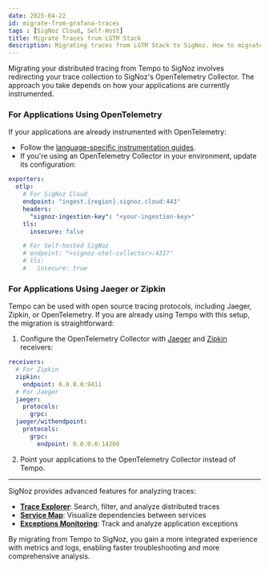 ```yaml
---
date: 2025-04-22
id: migrate-from-grafana-traces
tags : [SigNoz Cloud, Self-Host]
title: Migrate Traces from LGTM Stack
description: Migrating traces from LGTM Stack to SigNoz. How to migrate traces from LGTM Stack to SigNoz.
---
```


Migrating your distributed tracing from Tempo to SigNoz involves redirecting your trace collection to SigNoz's OpenTelemetry Collector. The approach you take depends on how your applications are currently instrumented.

### For Applications Using OpenTelemetry

If your applications are already instrumented with OpenTelemetry:

- Follow the [language-specific instrumentation guides](/docs/instrumentation/).
- If you're using an OpenTelemetry Collector in your environment, update its configuration:

```yaml
exporters:
  otlp:
    # For SigNoz Cloud
    endpoint: "ingest.{region}.signoz.cloud:443"
    headers:
      "signoz-ingestion-key": "<your-ingestion-key>"
    tls:
      insecure: false

    # For Self-hosted SigNoz
    # endpoint: "<signoz-otel-collector>:4317"
    # tls:
    #   insecure: true
```

### For Applications Using Jaeger or Zipkin

Tempo can be used with open source tracing protocols, including Jaeger, Zipkin, or OpenTelemetry. If you are already using Tempo with this setup, the migration is straightforward:

1. Configure the OpenTelemetry Collector with [Jaeger](https://github.com/open-telemetry/opentelemetry-collector-contrib/blob/main/receiver/jaegerreceiver/README.md) and [Zipkin](https://github.com/open-telemetry/opentelemetry-collector-contrib/blob/main/receiver/zipkinreceiver/README.md) receivers:

```yaml
receivers:
  # For Zipkin
  zipkin:
    endpoint: 0.0.0.0:9411
  # For Jaeger
  jaeger:
    protocols:
      grpc:
  jaeger/withendpoint:
    protocols:
      grpc:
        endpoint: 0.0.0.0:14260
```

2. Point your applications to the OpenTelemetry Collector instead of Tempo.

---

SigNoz provides advanced features for analyzing traces:

- **[Trace Explorer](/docs/product-features/trace-explorer/)**: Search, filter, and analyze distributed traces
- **[Service Map](/docs/userguide/service-map/)**: Visualize dependencies between services
- **[Exceptions Monitoring](/docs/userguide/exceptions/)**: Track and analyze application exceptions

By migrating from Tempo to SigNoz, you gain a more integrated experience with metrics and logs, enabling faster troubleshooting and more comprehensive analysis.
